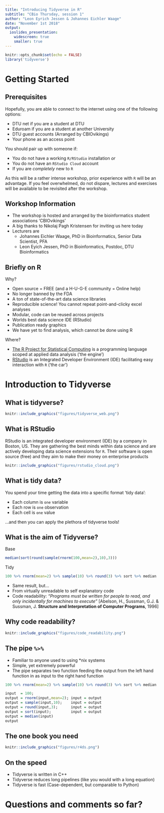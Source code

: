 ```yaml
---
title: "Introducing Tidyverse in R"
subtitle: "CBio Thursday, session 1"
author: "Leon Eyrich Jessen & Johannes Eichler Waage"
date: "November 1st 2018"
output:
  ioslides_presentation:
    widescreen: true
    smaller: true
---
```


```r
knitr::opts_chunk$set(echo = FALSE)
library('tidyverse')
```

# Getting Started

## Prerequisites

Hopefully, you are able to connect to the internet using one of the following options:

- DTU net if you are a student at DTU
- Eduroam if you are a student at another University
- DTU guest accounts (Arranged by CBIOvikings)
- Your phone as an access point

You should pair up with someone if:

- You do not have a working `R/RStudio` installation _or_
- You do not have an `RStudio Cloud` account
- If you are _completely_ new to `R`

As this will be a rather intense workshop, prior experience with `R` will be an advantage. If you feel overwhelmed, do not dispare, lectures and exercises will be available to be revisited after the workshop.

## Workshop Information

- The workshop is hosted and arranged by the bioinformatics student associations 'CBIOvikings'
- A big thanks to Nikolaj Pagh Kristensen for inviting us here today
- Lecturers are
    - Johannes Eichler Waage, PhD in Bioinformatics, Senior Data Scientist, PFA
    - Leon Eyich Jessen, PhD in Bioinformatics, Postdoc, DTU Bioinformatics

## Briefly on R

Why?

- Open source = FREE (and a H-U-G-E community = Online help)
- No longer banned by the FDA
- A ton of state-of-the-art data science libraries
- Reproducible science! You cannot repeat point-and-clicky excel analyses
- Modular, code can be reused across projects
- Worlds best data science IDE (RStudio)
- Publication ready graphics
- We have yet to find analysis, which cannot be done using R

Where?

- [The R Project for Statistical Computing](https://www.r-project.org/) is a programming language scoped at applied data analysis ('the engine')
- [RStudio](https://www.rstudio.com/) is an Integrated Developer Environment (IDE) facilitating easy interaction with `R` ('the car')

# Introduction to Tidyverse

## What is tidyverse?

```r
knitr::include_graphics("figures/tidyverse_web.png")
```

## What is RStudio

RStudio is an integrated developer environment (IDE) by a company in Boston, US. They are gathering the best minds within data science and are actively developing data science extensions for `R`. Their software is open source (free) and they aim to make their money on enterprise products

```r
knitr::include_graphics("figures/rstudio_cloud.png")
```

## What is tidy data?

You spend your time getting the data into a specific format 'tidy data':

 - Each column is `one` variable
 - Each row is `one` observation
 - Each cell is `one` value

...and then you can apply the plethora of tidyverse tools!

## What is the aim of Tidyverse?

Base

```r
median(sort(round(sample(rnorm(100,mean=2),10),3)))
```

Tidy

```r
100 %>% rnorm(mean=2) %>% sample(10) %>% round(3) %>% sort %>% median
```

 - Same result, but...
 - From virtually unreadable to self explanatory code
 - Code readability: _"Programs must be written for people to read, and only incidentally for machines to execute"_ [Abelson, H., Sussman, G.J. & Sussman, J.  __Structure and Interpretation of Computer Programs__, 1996]

## Why code readability?

```r
knitr::include_graphics("figures/code_readability.png")
```

## The pipe ` %>% `

 - Familiar to anyone used to using *nix systems
 - Simple, yet extremely powerful
 - The pipe separates two function feeding the output from the left hand function in as input to the right hand function

```r
100 %>% rnorm(mean=2) %>% sample(10) %>% round(3) %>% sort %>% median
```

```r
input  = 100;
output = rnorm(input,mean=2); input = output
output = sample(input,10);    input = output
output = round(input,3);      input = output
output = sort(input);         input = output
output = median(input)
output
```

## The one book you need

```r
knitr::include_graphics("figures/r4ds.png")
```

## On the speed

 - Tidyverse is written in C++
 - Tidyverse reduces long pipelines (like you would with a long equation)
 - Tidyverse is fast (Case-dependent, but comparable to Python)

# Questions and comments so far?
